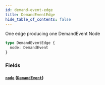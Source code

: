 ```yaml
---
id: demand-event-edge
title: DemandEventEdge
hide_table_of_contents: false
---
```



One edge producing one DemandEvent Node

```graphql
type DemandEventEdge {
  node: DemandEvent
}
```


### Fields

#### [`node`](#) ([`DemandEvent`](/demand/api/graphql-admin/reference/objects/demand-event))






